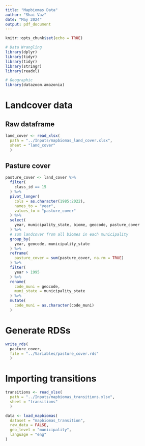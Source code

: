 ```yaml
---
title: "Mapbiomas Data"
author: "Shai Vaz"
date: "May 2024"
output: pdf_document
---
```


```r
knitr::opts_chunk$set(echo = TRUE)
```

```r
# Data Wrangling
library(dplyr)
library(tidyr)
library(tidyr)
library(stringr)
library(readxl)

# Geographic
library(datazoom.amazonia)
```

# Landcover data

## Raw dataframe

```r
land_cover <- read_xlsx(
  path = "../Inputs/mapbiomas_land_cover.xlsx",
  sheet = "land_cover"
  )
```

## Pasture cover

```r
pasture_cover <- land_cover %>% 
  filter(
    class_id == 15
  ) %>% 
  pivot_longer(
    cols = as.character(1985:2022),
    names_to = "year",
    values_to = "pasture_cover"
  ) %>% 
  select(
    year, municipality_state, biome, geocode, pasture_cover
  ) %>% 
  # sum landcover from all biomes in each municipality
  group_by(
    year, geocode, municipality_state
  ) %>% 
  reframe(
    pasture_cover = sum(pasture_cover, na.rm = TRUE)
  ) %>% 
  filter(
    year > 1995
  ) %>% 
  rename(
    code_muni = geocode,
    muni_state = municipality_state
  ) %>% 
  mutate(
    code_muni = as.character(code_muni)
  )
```

# Generate RDSs

```r
write_rds(
  pasture_cover,
  file = "../Variables/pasture_cover.rds"
  )
```


# Importing transitions


```r
transitions <- read_xlsx(
  path = "../Inputs/mapbiomas_transitions.xlsx",
  sheet = "transitions"
  )
```
```r
data <- load_mapbiomas(
  dataset = "mapbiomas_transition",
  raw_data = FALSE,
  geo_level = "municipality",
  language = "eng"
)
  ```





